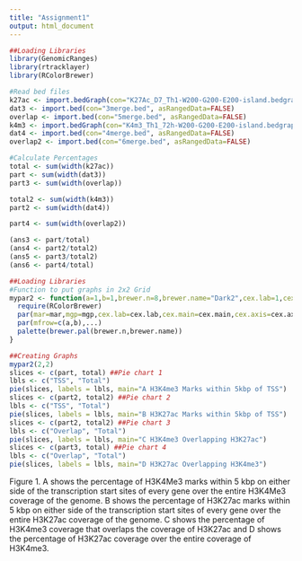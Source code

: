 ```yaml
---
title: "Assignment1"
output: html_document
---
```



```r
##Loading Libraries
library(GenomicRanges)
library(rtracklayer)
library(RColorBrewer)
```

```r
#Read bed files
k27ac <- import.bedGraph(con="K27Ac_D7_Th1-W200-G200-E200-island.bedgraph", asRangedData=FALSE)
dat3 <- import.bed(con="3merge.bed", asRangedData=FALSE)
overlap <- import.bed(con="5merge.bed", asRangedData=FALSE)
k4m3 <- import.bedGraph(con="K4m3_Th1_72h-W200-G200-E200-island.bedgraph", asRangedData=FALSE)
dat4 <- import.bed(con="4merge.bed", asRangedData=FALSE)
overlap2 <- import.bed(con="6merge.bed", asRangedData=FALSE)
```

```r
#Calculate Percentages
total <- sum(width(k27ac))
part <- sum(width(dat3))
part3 <- sum(width(overlap))

total2 <- sum(width(k4m3))
part2 <- sum(width(dat4))

part4 <- sum(width(overlap2))

(ans3 <- part/total)
(ans4 <- part2/total2)
(ans5 <- part3/total2)
(ans6 <- part4/total)
```

```r
##Loading Libraries
#Function to put graphs in 2x2 Grid
mypar2 <- function(a=1,b=1,brewer.n=8,brewer.name="Dark2",cex.lab=1,cex.main=1.2,cex.axis=1,mar=c(2.5,2.5,1.6,1.1),mgp=c(1.5,.5,0),...){
  require(RColorBrewer)
  par(mar=mar,mgp=mgp,cex.lab=cex.lab,cex.main=cex.main,cex.axis=cex.axis)
  par(mfrow=c(a,b),...)
  palette(brewer.pal(brewer.n,brewer.name))
}
```

```r
##Creating Graphs
mypar2(2,2)
slices <- c(part, total) ##Pie chart 1
lbls <- c("TSS", "Total")
pie(slices, labels = lbls, main="A H3K4me3 Marks within 5kbp of TSS")
slices <- c(part2, total2) ##Pie chart 2
lbls <- c("TSS", "Total")
pie(slices, labels = lbls, main="B H3K27ac Marks within 5kbp of TSS")
slices <- c(part2, total2) ##Pie chart 3
lbls <- c("Overlap", "Total")
pie(slices, labels = lbls, main="C H3K4me3 Overlapping H3K27ac")
slices <- c(part3, total) ##Pie chart 4
lbls <- c("Overlap", "Total")
pie(slices, labels = lbls, main="D H3K27ac Overlapping H3K4me3")
```

Figure 1. A shows the percentage of H3K4Me3 marks within 5 kbp on either side of the transcription start sites of every gene over the entire H3K4Me3 coverage of the genome. B shows the percentage of H3K27ac marks within 5 kbp on either side of the transcription start sites of every gene over the entire H3K27ac coverage of the genome. C shows the percentage of H3K4me3 coverage that overlaps the coverage of H3K27ac and D shows the percentage of H3K27ac coverage over the entire coverage of H3K4me3.


